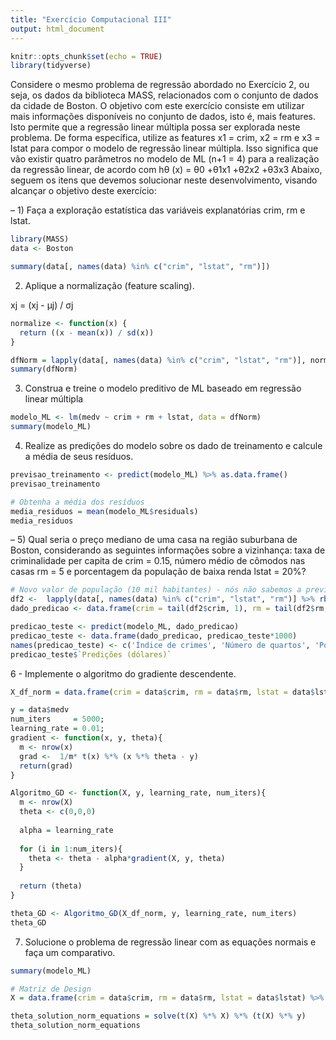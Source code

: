```yaml
---
title: "Exercício Computacional III"
output: html_document
---
```

```r
knitr::opts_chunk$set(echo = TRUE)
library(tidyverse)
```

Considere o mesmo problema de regressão abordado no Exercício 2, ou seja, os dados da biblioteca MASS,
relacionados com o conjunto de dados da cidade de Boston. O objetivo com este exercício consiste em utilizar
mais informações disponíveis no conjunto de dados, isto é, mais features. Isto permite que a regressão linear
múltipla possa ser explorada neste problema.
De forma específica, utilize as features x1 = crim, x2 = rm e x3 = lstat para compor o modelo de regressão linear
múltipla. Isso significa que vão existir quatro parâmetros no modelo de ML (n+1 = 4) para a realização da
regressão linear, de acordo com
hθ (x) = θ0 +θ1x1 +θ2x2 +θ3x3
Abaixo, seguem os itens que devemos solucionar neste desenvolvimento, visando alcançar o objetivo deste
exercício:

– 1) Faça a exploração estatística das variáveis explanatórias crim, rm e lstat.

```r
library(MASS)
data <- Boston

summary(data[, names(data) %in% c("crim", "lstat", "rm")])
```

2) Aplique a normalização (feature scaling).

xj = (xj - µj) / σj

```r
normalize <- function(x) {
  return ((x - mean(x)) / sd(x))
}

dfNorm = lapply(data[, names(data) %in% c("crim", "lstat", "rm")], normalize) %>% transform(medv = data$medv)
summary(dfNorm)

```

3) Construa e treine o modelo preditivo de ML baseado em regressão linear múltipla
```r
modelo_ML <- lm(medv ~ crim + rm + lstat, data = dfNorm)
summary(modelo_ML)

```

4) Realize as predições do modelo sobre os dado de treinamento e calcule a média de seus resíduos.

```r
previsao_treinamento <- predict(modelo_ML) %>% as.data.frame()
previsao_treinamento

# Obtenha a média dos resíduos
media_residuos = mean(modelo_ML$residuals)
media_residuos
```

– 5) Qual seria o preço mediano de uma casa na região suburbana de Boston, considerando as seguintes
informações sobre a vizinhança: taxa de criminalidade per capita de crim = 0.15, número médio de
cômodos nas casas rm = 5 e porcentagem da população de baixa renda lstat = 20%?

```r
# Novo valor de população (10 mil habitantes) - nós não sabemos a previsibilidade para esse valor de entrada
df2 <-  lapply(data[, names(data) %in% c("crim", "lstat", "rm")] %>% rbind(data.frame(crim = c(0.15), rm = c(5), lstat = c(20))), normalize)
dado_predicao <- data.frame(crim = tail(df2$crim, 1), rm = tail(df2$rm, 1), lstat = tail(df2$lstat, 1))

predicao_teste <- predict(modelo_ML, dado_predicao)
predicao_teste <- data.frame(dado_predicao, predicao_teste*1000)
names(predicao_teste) <- c('Índice de crimes', 'Número de quartos', 'Porcetagem Baixa Renda', 'Predições (dólares)')
predicao_teste$`Predições (dólares)`

```

6 - Implemente o algoritmo do gradiente descendente.
```r
X_df_norm = data.frame(crim = data$crim, rm = data$rm, lstat = data$lstat) %>% lapply(normalize) %>% as.data.frame() %>% as.matrix()

y = data$medv
num_iters     = 5000;
learning_rate = 0.01;
gradient <- function(x, y, theta){
  m <- nrow(x)
  grad <-  1/m* t(x) %*% (x %*% theta - y) 
  return(grad)
}

Algoritmo_GD <- function(X, y, learning_rate, num_iters){
  m <- nrow(X)
  theta <- c(0,0,0)
  
  alpha = learning_rate
  
  for (i in 1:num_iters){
    theta <- theta - alpha*gradient(X, y, theta)
  }
  
  return (theta)
}

theta_GD <- Algoritmo_GD(X_df_norm, y, learning_rate, num_iters)
theta_GD
```

7) Solucione o problema de regressão linear com as equações normais e faça um comparativo.

```r
summary(modelo_ML)
```


```r
# Matriz de Design
X = data.frame(crim = data$crim, rm = data$rm, lstat = data$lstat) %>% lapply(normalize) %>%  as.data.frame() %>% as.matrix()

theta_solution_norm_equations = solve(t(X) %*% X) %*% (t(X) %*% y) 
theta_solution_norm_equations
```